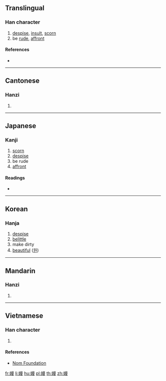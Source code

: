 ==Translingual==

===Han character===
{{Han char|rn=38|rad=女|as=11|sn=14|four=46447|canj=VAWE|ids=⿰女曼}}

# [[despise]], [[insult]], [[scorn]]
# be [[rude]], [[affront]]

====References====
* {{Han ref|kx=0269.260|dkj=06644|dj=0537.170|hdz=21077.040|uh=5ADA|ud=23258|bh=E170|bd=57712}}

----

==Cantonese==

===Hanzi===
{{yue-hanzi|jyut=|y=maan6}}

# {{defn|lang=yue|sort=女11}}

----

==Japanese==

===Kanji===
{{ja-kanji|grade=|rs=女11}}

# [[scorn]]
# [[despise]]
# be rude
# [[affront]]

====Readings====
* {{ja-readings|on=[[ばん]] (ban), [[まん]] (man), [[べん]] (ben), [[めん]] (men), [[えん]] (en)|kun=[[あなどる]] (anadoru), [[けがす]] (kegasu), [[おこたる]] (okotaru), [[おごる]] (ogoru)}}

----

==Korean==

===Hanja===
{{ko-hanja|hangeul=만|rv=man|mr=man}}

# [[despise]]
# [[belittle]]
# make dirty
# [[beautiful]] ([[원]])

----

==Mandarin==

===Hanzi===
{{cmn-hanzi|pin=[[mān]] ([[man1]]), [[màn]] ([[man4]])|wg=man<sup>1</sup>, man<sup>4</sup>}}

# {{defn|lang=cmn|sort=女11}}

----

==Vietnamese==

===Han character===
{{vi-readings|rs=女11|hanviet=mạn}}

# {{defn|lang=vi|sort=女11}}

====References====
* [http://nomfoundation.org/common/nom_details.php?codepoint=5ada Nom Foundation]

[[fr:嫚]]
[[li:嫚]]
[[hu:嫚]]
[[pl:嫚]]
[[th:嫚]]
[[zh:嫚]]
